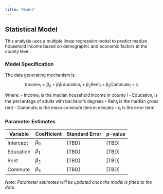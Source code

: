 ```yaml
---
title: "Model"
---
```


## Statistical Model

This analysis uses a multiple linear regression model to predict median household income based on demographic and economic factors at the county level.

### Model Specification

The data generating mechanism is:

$$\text{Income}_i = \beta_0 + \beta_1 \text{Education}_i + \beta_2 \text{Rent}_i + \beta_3 \text{Commute}_i + \epsilon_i$$

Where:
- $\text{Income}_i$ is the median household income in county $i$
- $\text{Education}_i$ is the percentage of adults with bachelor's degrees
- $\text{Rent}_i$ is the median gross rent
- $\text{Commute}_i$ is the mean commute time in minutes
- $\epsilon_i$ is the error term

### Parameter Estimates

| Variable | Coefficient | Standard Error | p-value |
|----------|-------------|----------------|---------|
| Intercept | $\beta_0$ | [TBD] | [TBD] |
| Education | $\beta_1$ | [TBD] | [TBD] |
| Rent | $\beta_2$ | [TBD] | [TBD] |
| Commute | $\beta_3$ | [TBD] | [TBD] |

*Note: Parameter estimates will be updated once the model is fitted to the data.*